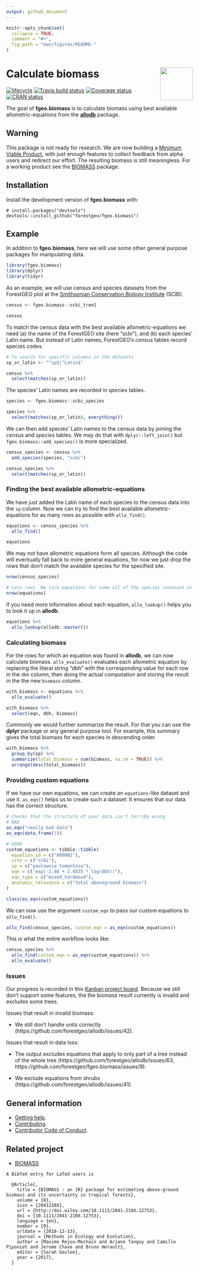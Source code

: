 ```yaml
---
output: github_document 
---
```

<!-- README.md is generated from README.Rmd. Please edit that file -->

```r
knitr::opts_chunk$set(
  collapse = TRUE,
  comment = "#>",
  fig.path = "man/figures/README-"
)
```

# <img src="https://i.imgur.com/vTLlhbp.png" align="right" height=88 /> Calculate biomass

[![lifecycle](https://img.shields.io/badge/lifecycle-experimental-orange.svg)](https://www.tidyverse.org/lifecycle/#experimental)
[![Travis build status](https://travis-ci.org/forestgeo/fgeo.biomass.svg?branch=master)](https://travis-ci.org/forestgeo/fgeo.biomass)
[![Coverage status](https://coveralls.io/repos/github/forestgeo/fgeo.biomass/badge.svg)](https://coveralls.io/r/forestgeo/fgeo.biomass?branch=master)
[![CRAN status](https://www.r-pkg.org/badges/version/fgeo.biomass)](https://cran.r-project.org/package=fgeo.biomass)

The goal of __fgeo.biomass__ is to calculate biomass using best available allometric-equations from the [__allodb__](https://forestgeo.github.io/allodb/) package. 

## Warning

This package is not ready for research. We are now building a [Minimum Viable Product](https://en.wikipedia.org/wiki/Minimum_viable_product), with just enough features to collect feedback from alpha users and redirect our effort. The resulting biomass is still meaningless. For a working product see the [BIOMASS](https://CRAN.R-project.org/package=BIOMASS) package.

## Installation

Install the development version of **fgeo.biomass** with:

```
# install.packages("devtools")
devtools::install_github("forestgeo/fgeo.biomass")
```
## Example

In addition to __fgeo.biomass__, here we will use some other general purpose packages for manipulating data.

```r
library(fgeo.biomass)
library(dplyr)
library(tidyr)
```

As an example, we will use census and species datasets from the ForestGEO plot at the [Smithsonian Conservation Biology Institute](https://forestgeo.si.edu/sites/north-america/smithsonian-conservation-biology-institute) (SCBI).

```r
census <- fgeo.biomass::scbi_tree1

census
```

To match the census data with the best available allometric-equations we need (a) the name of the ForestGEO site (here "scbi"), and (b) each species' Latin name. But instead of Latin names, ForestGEO's _census_ tables record species codes.

```r
# To search for specific columns in the datasets
sp_or_latin <- "^sp$|^Latin$"

census %>% 
  select(matches(sp_or_latin))
```

The species' Latin names are recorded in _species_ tables.

```r
species <- fgeo.biomass::scbi_species

species %>% 
  select(matches(sp_or_latin), everything())
```

We can then add species' Latin names to the census data by joining the _census_ and _species_ tables. We may do that with `dplyr::left_join()` but `fgeo.biomass::add_species()` is more specialized.

```r
census_species <- census %>%
  add_species(species, "scbi")

census_species %>% 
  select(matches(sp_or_latin))
```

### Finding the best available allometric-equations

We have just added the Latin name of each species to the census data into the `sp` column. Now we can try to find the best available allometric-equations for as many rows as possible with `allo_find()`.

```r
equations <- census_species %>% 
  allo_find()

equations
```

We may not have allometric equations form all species. Although the code will eventually fall back to more general equations, for now we just drop the rows that don't match the available species for the specified site.

```r
nrow(census_species)

# Less rows. We lack equations for some all of the species censused in SCBI
nrow(equations)
```

If you need more information about each equation, `allo_lookup()` helps you to look it up in __allodb__.

```r
equations %>% 
  allo_lookup(allodb::master())
```

### Calculating biomass

For the rows for which an equation was found in __allodb__, we can now calculate biomass. `allo_evaluate()` evaluates each allometric equation by replacing the literal string "dbh" with the corresponding value for each row in the `dbh` column, then doing the actual computation and storing the result in the the new `biomass` column.

```r
with_biomass <- equations %>% 
  allo_evaluate()

with_biomass %>% 
  select(eqn, dbh, biomass)
```

Commonly we would further summarize the result. For that you can use the __dplyr__ package or any general purpose tool. For example, this summary gives the total biomass for each species in descending order.

```r
with_biomass %>% 
  group_by(sp) %>% 
  summarize(total_biomass = sum(biomass, na.rm = TRUE)) %>% 
  arrange(desc(total_biomass))
```

### Providing custom equations

If we have our own equations, we can create an `equations`-like dataset and use it. `as_eqn()` helps us to create such a dataset: It ensures that our data has the correct structure.

```r
# Checks that the structure of your data isn't terriby wrong
# BAD
as_eqn("really bad data")
as_eqn(data.frame(1))

# GOOD
custom_equations <- tibble::tibble(
  equation_id = c("000001"),
  site = c("scbi"),
  sp = c("paulownia tomentosa"),
  eqn = c("exp(-2.48 + 2.4835 * log(dbh))"),
  eqn_type = c("mixed_hardwood"),
  anatomic_relevance = c("total aboveground biomass")
)

class(as_eqn(custom_equations))
```

We can now use the argument `custom_eqn` to pass our custom equations to `allo_find()`.

```r
allo_find(census_species, custom_eqn = as_eqn(custom_equations))
```

This is what the entire workflow looks like:

```r
census_species %>%
  allo_find(custom_eqn = as_eqn(custom_equations)) %>%
  allo_evaluate()
```

### Issues

Our progress is recorded in this [Kanban project board](https://github.com/forestgeo/allodb/projects/4). Because we still don't support some features, the the biomass result currently is invalid and excludes some trees.

Issues that result in invalid biomass:

* We still don't handle units correctly (https://github.com/forestgeo/allodb/issues/42).

Issues that result in data loss:

* The output excludes equations that apply to only part of a tree instead of the whole tree (https://github.com/forestgeo/allodb/issues/63, https://github.com/forestgeo/fgeo.biomass/issues/9).

* We exclude equations from shrubs (https://github.com/forestgeo/allodb/issues/41).

## General information

* [Getting help](SUPPORT.md).
* [Contributing](CONTRIBUTING.md).
* [Contributor Code of Conduct](CODE_OF_CONDUCT.md).

## Related project

* [BIOMASS](https://CRAN.R-project.org/package=BIOMASS)

```
A BibTeX entry for LaTeX users is

  @Article{,
    title = {BIOMASS : an {R} package for estimating above-ground biomass and its uncertainty in tropical forests},
    volume = {8},
    issn = {2041210X},
    url = {http://doi.wiley.com/10.1111/2041-210X.12753},
    doi = {10.1111/2041-210X.12753},
    language = {en},
    number = {9},
    urldate = {2018-12-13},
    journal = {Methods in Ecology and Evolution},
    author = {Maxime Rejou-Mechain and Ariane Tanguy and Camille Piponiot and Jerome Chave and Bruno Herault},
    editor = {Sarah Goslee},
    year = {2017},
  }
```
